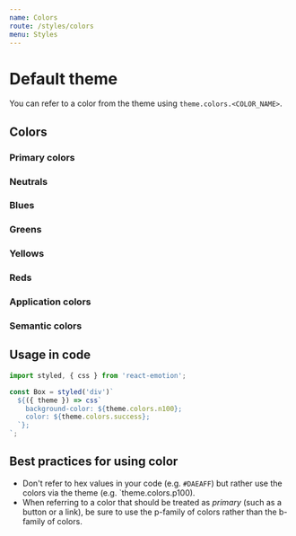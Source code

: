 ```yaml
---
name: Colors
route: /styles/colors
menu: Styles
---
```



# Default theme

You can refer to a color from the theme using `theme.colors.<COLOR_NAME>`.

## Colors

### Primary colors
<Swatch colorName="p100"/>
<Swatch colorName="p300"/>
<Swatch colorName="p500"/>
<Swatch colorName="p700"/>
<Swatch colorName="p900"/>

### Neutrals
<Swatch colorName="n100"/>
<Swatch colorName="n200"/>
<Swatch colorName="n300"/>
<Swatch colorName="n500"/>
<Swatch colorName="n700"/>
<Swatch colorName="n900"/>

### Blues
<Swatch colorName="b100"/>
<Swatch colorName="b300"/>
<Swatch colorName="b500"/>
<Swatch colorName="b700"/>
<Swatch colorName="b900"/>

### Greens
<Swatch colorName="g100"/>
<Swatch colorName="g300"/>
<Swatch colorName="g500"/>
<Swatch colorName="g700"/>
<Swatch colorName="g900"/>

### Yellows
<Swatch colorName="y100"/>
<Swatch colorName="y300"/>
<Swatch colorName="y500"/>
<Swatch colorName="y700"/>
<Swatch colorName="y900"/>

### Reds
<Swatch colorName="r100"/>
<Swatch colorName="r300"/>
<Swatch colorName="r500"/>
<Swatch colorName="r700"/>
<Swatch colorName="r900"/>

### Application colors
<Swatch colorName="bodyBg"/>
<Swatch colorName="bodyColor"/>
<Swatch colorName="shadow"/>

### Semantic colors
<Swatch colorName="danger"/>
<Swatch colorName="success"/>
<Swatch colorName="warning"/>

## Usage in code

```javascript
import styled, { css } from 'react-emotion';

const Box = styled('div')`
  ${({ theme }) => css`
    background-color: ${theme.colors.n100};
    color: ${theme.colors.success};
  `};
`;
```

## Best practices for using color

* Don't refer to hex values in your code (e.g. `#DAEAFF`) but rather use the
  colors via the theme (e.g. `theme.colors.p100).
* When referring to a color that should be treated as _primary_ (such as a
  button or a link), be sure to use the p-family of colors rather than
  the b-family of colors.
